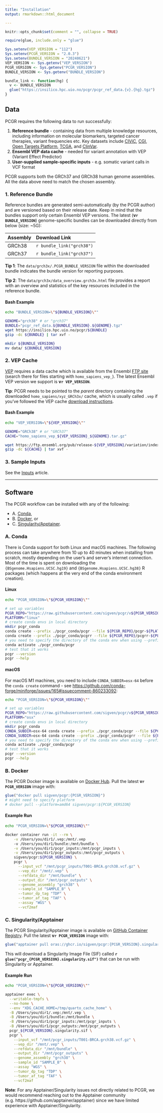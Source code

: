 ```yaml
---
title: "Installation"
output: rmarkdown::html_document

---
```


```r
knitr::opts_chunk$set(comment = "", collapse = TRUE)
```


```r
require(glue, include.only = "glue")
```

```r
Sys.setenv(VEP_VERSION = "112")
Sys.setenv(PCGR_VERSION = "2.0.3")
Sys.setenv(BUNDLE_VERSION = "20240621")
VEP_VERSION <- Sys.getenv("VEP_VERSION")
PCGR_VERSION <- Sys.getenv("PCGR_VERSION")
BUNDLE_VERSION <- Sys.getenv("BUNDLE_VERSION")
```

```r
bundle_link <- function(hg) {
  v <- BUNDLE_VERSION
  glue("https://insilico.hpc.uio.no/pcgr/pcgr_ref_data.{v}.{hg}.tgz")
}
```


## Data

PCGR requires the following data to run successfully:

1. **Reference bundle** - containing data from multiple knowledge resources, including information on molecular biomarkers, targeted cancer therapies, variant frequencies etc. Key datasets include [CIViC](https://civicdb.org), [CGI](https://www.cancergenomeinterpreter.org/biomarkers), [Open Targets Platform](https://platform.opentargets.org), [TCGA](https://portal.gdc.cancer.gov/), and [ClinVar](https://www.ncbi.nlm.nih.gov/clinvar/).
2. **Ensembl VEP data cache** - needed for variant annotation with VEP (Variant Effect Predictor)
3. **User-supplied sample-specific inputs** - e.g. somatic variant calls in VCF format

PCGR supports both the GRCh37 and GRCh38 human genome assemblies. All the data above
need to match the chosen assembly.

### 1. Reference Bundle

Reference bundles are generated semi-automatically (by the PCGR author) and
are versioned based on their release date. Keep in mind that the bundles support
only certain Ensembl VEP versions. The latest (**v`r BUNDLE_VERSION`**) genome-specific
bundles can be downloaded directly from below (size: ~5G):

| Assembly | Download Link             |
|:---------|:--------------------------|
| GRCh38   | `r bundle_link("grch38")` |
| GRCh37   | `r bundle_link("grch37")` |

**Tip 1**: The `data/grch3x/.PCGR_BUNDLE_VERSION` file within the downloaded bundle
indicates the bundle version for reporting purposes.

**Tip 2**: The `data/grch3x/data_overview.grch3x.html` file provides a report with an overview and statistics of the key resources included in the reference bundle.

#### Bash Example

```bash
echo "BUNDLE_VERSION=\"${BUNDLE_VERSION}\""
```

```bash
GENOME="grch38" # or "grch37"
BUNDLE="pcgr_ref_data.${BUNDLE_VERSION}.${GENOME}.tgz"
wget https://insilico.hpc.uio.no/pcgr/${BUNDLE}
gzip -dc ${BUNDLE} | tar xvf -

mkdir ${BUNDLE_VERSION}
mv data/ ${BUNDLE_VERSION}
```

### 2. VEP Cache

[VEP][vep-web] requires a data cache which is available from the Ensembl
[FTP site][ensembl-ftp] (search there for files starting with `homo_sapiens_vep_`).
The latest Ensembl VEP version we support is **v`r VEP_VERSION`**.

**Tip**: PCGR needs to be pointed to the _parent_ directory containing
the downloaded `homo_sapiens/xyz_GRCh3x/` cache, which is usually called `.vep` if
you've followed the VEP cache [download instructions][vep-cache].

[vep-web]: https://www.ensembl.org/info/docs/tools/vep/index.html
[ensembl-ftp]: https://ftp.ensembl.org/pub/release-112/variation/indexed_vep_cache/
[vep-cache]: https://www.ensembl.org/info/docs/tools/vep/script/vep_cache.html#cache

#### Bash Example

```bash
echo "VEP_VERSION=\"${VEP_VERSION}\""
```

```bash
GENOME="GRCh38" # or "GRCh37"
CACHE="homo_sapiens_vep_${VEP_VERSION}_${GENOME}.tar.gz"

wget https://ftp.ensembl.org/pub/release-${VEP_VERSION}/variation/indexed_vep_cache/${CACHE}
gzip -dc ${CACHE} | tar xvf -
```

### 3. Sample Inputs

See the [Inputs](input.html) article.

-----------------------------

## Software

The PCGR workflow can be installed with any of the following:

- A. [Conda][conda-web],
- B. [Docker][docker-web], or
- C. [Singularity/Apptainer][apptainer-web].

[conda-web]: https://conda.io/projects/conda/en/latest/user-guide/getting-started.html
[docker-web]: https://docs.docker.com/
[apptainer-web]: https://apptainer.org/docs/user/latest/index.html

### A. Conda {.tabset .tabset-pills}

There is Conda support for both Linux and macOS machines.
The following process can take anywhere from 10 up to 40 minutes when installing
from scratch, mostly depending on the user's and server's internet connection.
Most of the time is spent on downloading the `{BSgenome.Hsapiens.UCSC.hg19}` and
`{BSgenome.Hsapiens.UCSC.hg38}` R packages (which happens at the very end of the
conda environment creation).

#### Linux

```bash
echo "PCGR_VERSION=\"${PCGR_VERSION}\""
```

```bash
# set up variables
PCGR_REPO="https://raw.githubusercontent.com/sigven/pcgr/v${PCGR_VERSION}/conda/env/lock/"
PLATFORM="linux"
# create conda envs in local directory
mkdir pcgr_conda
conda create --prefix ./pcgr_conda/pcgr --file ${PCGR_REPO}/pcgr-${PLATFORM}-64.lock
conda create --prefix ./pcgr_conda/pcgrr --file ${PCGR_REPO}/pcgrr-${PLATFORM}-64.lock
# you need to specify the directory of the conda env when using --prefix
conda activate ./pcgr_conda/pcgr
# test that it works
pcgr --version
pcgr --help
```

#### macOS

For macOS M1 machines, you need to include `CONDA_SUBDIR=osx-64` before the
`conda create` command - see
<https://github.com/conda-forge/miniforge/issues/165#issuecomment-860233092>:

```bash
echo "PCGR_VERSION=\"${PCGR_VERSION}\""
```

```bash
# set up variables
PCGR_REPO="https://raw.githubusercontent.com/sigven/pcgr/v${PCGR_VERSION}/conda/env/lock/"
PLATFORM="osx"
# create conda envs in local directory
mkdir pcgr_conda
CONDA_SUBDIR=osx-64 conda create --prefix ./pcgr_conda/pcgr --file ${PCGR_REPO}/pcgr-${PLATFORM}-64.lock
CONDA_SUBDIR=osx-64 conda create --prefix ./pcgr_conda/pcgrr --file ${PCGR_REPO}/pcgrr-${PLATFORM}-64.lock
# you need to specify the directory of the conda env when using --prefix
conda activate ./pcgr_conda/pcgr
# test that it works
pcgr --version
pcgr --help
```

### B. Docker

The PCGR Docker image is available on [Docker Hub](https://hub.docker.com/r/sigven/pcgr/tags).
Pull the latest **v`r PCGR_VERSION`** image with:

```r
glue("docker pull sigven/pcgr:{PCGR_VERSION}")
# might need to specify platform
# docker pull --platform=amd64 sigven/pcgr:${PCGR_VERSION}
```

#### Example Run

```bash
echo "PCGR_VERSION=\"${PCGR_VERSION}\""
```

```bash
docker container run -it --rm \
    -v /Users/you/dir1/.vep:/mnt/.vep
    -v /Users/you/dir1/bundle:/mnt/bundle \
    -v /Users/you/dir1/pcgr_inputs:/mnt/pcgr_inputs \
    -v /Users/you/dir1/pcgr_outputs:/mnt/pcgr_outputs \
    sigven/pcgr:${PCGR_VERSION} \
    pcgr \
      --input_vcf "/mnt/pcgr_inputs/T001-BRCA.grch38.vcf.gz" \
      --vep_dir "/mnt/.vep" \
      --refdata_dir "/mnt/bundle" \
      --output_dir "/mnt/pcgr_outputs" \
      --genome_assembly "grch38" \
      --sample_id "SAMPLE_B" \
      --tumor_dp_tag "TDP" \
      --tumor_af_tag "TAF" \
      --assay "WGS" \
      --vcf2maf
```

### C. Singularity/Apptainer

The PCGR Singularity/Apptainer image is available on [GitHub Container Registry](https://ghcr.io/sigven/pcgr).
Pull the latest **v`r PCGR_VERSION`** image with:

```r
glue("apptainer pull oras://ghcr.io/sigven/pcgr:{PCGR_VERSION}.singularity")
```

This will download a Singularity Image File (SIF) called **`r glue("pcgr_{PCGR_VERSION}.singularity.sif")`**
that can be run with Singularity or Apptainer.

#### Example Run

```bash
echo "PCGR_VERSION=\"${PCGR_VERSION}\""
```

```bash
apptainer exec \
  --writable-tmpfs \
  --no-home \
  --env "XDG_CACHE_HOME=/tmp/quarto_cache_home" \
  -B /Users/you/dir1/.vep:/mnt/.vep \
  -B /Users/you/dir1/bundle:/mnt/bundle \
  -B /Users/you/dir1/pcgr_inputs:/mnt/pcgr_inputs \
  -B /Users/you/dir1/pcgr_outputs:/mnt/pcgr_outputs \
  pcgr_${PCGR_VERSION}.singularity.sif \
  pcgr \
    --input_vcf "/mnt/pcgr_inputs/T001-BRCA.grch38.vcf.gz" \
    --vep_dir "/mnt/.vep" \
    --refdata_dir "/mnt/bundle" \
    --output_dir "/mnt/pcgr_outputs" \
    --genome_assembly "grch38" \
    --sample_id "SAMPLE_B" \
    --assay "WGS" \
    --tumor_dp_tag "TDP" \
    --tumor_af_tag "TAF" \
    --vcf2maf
```

**Note**: For any Apptainer/Singularity issues not directly related to PCGR, we
would recommend reaching out to the Apptainer community (e.g. https://github.com/apptainer/apptainer)
since we have limited experience with Apptainer/Singularity.
